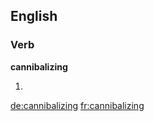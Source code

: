 ==English==

===Verb===
'''cannibalizing'''

# {{present participle of|cannibalize}}

[[de:cannibalizing]]
[[fr:cannibalizing]]
